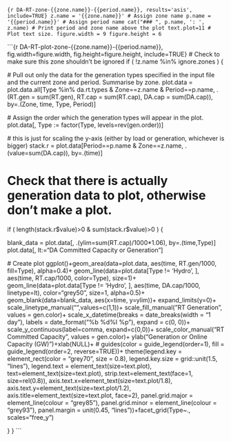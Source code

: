 
```{r DA-RT-zone-{{zone.name}}-{{period.name}}, results='asis', include=TRUE}
z.name = '{{zone.name}}' # Assign zone name
p.name = '{{period.name}}' # Assign period name
cat("### ", p.name, ': ', z.name) # Print period and zone name above the plot
text.plot=11 # Plot text size.
figure.width = 9
figure.height = 6
```

```{r DA-RT-plot-zone-{{zone.name}}-{{period.name}}, fig.width=figure.width, fig.height=figure.height, include=TRUE}
# Check to make sure this zone shouldn't be ignored
if ( !z.name %in% ignore.zones ) {
  
  # Pull out only the data for the generation types specified in the input file and the current zone and period. Summarise by zone.
  plot.data = plot.data.all[Type %in% da.rt.types & Zone==z.name & Period==p.name, 
                            .(RT.gen = sum(RT.gen), RT.cap = sum(RT.cap), DA.cap = sum(DA.cap)), 
                            by=.(Zone, time, Type, Period)]
  
  # Assign the order which the generation types will appear in the plot.
  plot.data[, Type := factor(Type, levels=rev(gen.order))]
  
  # this is just for scaling the y-axis (either by load or generation, whichever is bigger)
  stack.r = plot.data[Period==p.name & Zone==z.name, .(value=sum(DA.cap)), by=.(time)]

# Check that there is actually generation data to plot, otherwise don't make a plot.
if ( length(stack.r$value)>0 & sum(stack.r$value)>0 ) {

  blank_data = plot.data[, .(ylim=sum(RT.cap)/1000*1.06), by=.(time,Type)]
  plot.data[, lt:="DA Committed Capacity or \nForecasted Generation"]
  
  # Create plot
  ggplot()+geom_area(data=plot.data, aes(time, RT.gen/1000, fill=Type), alpha=0.4)+
    geom_line(data=plot.data[Type != 'Hydro', ], aes(time, RT.cap/1000, color=Type), size=1)+
    geom_line(data=plot.data[Type != 'Hydro', ], aes(time, DA.cap/1000, linetype=lt), color="grey50", size=1, alpha=0.5)+
    geom_blank(data=blank_data, aes(x=time, y=ylim))+
    expand_limits(y=0)+
    scale_linetype_manual("",values=c(1,1))+
    scale_fill_manual("RT Generation", values = gen.color)+
    scale_x_datetime(breaks = date_breaks(width = "1 day"), labels = date_format("%b %d\n%I %p"), expand = c(0, 0))+
    scale_y_continuous(label=comma, expand=c(0,0))+
    scale_color_manual("RT Committed Capacity", values = gen.color)+
    ylab("Generation or Online Capacity (GW)")+xlab(NULL)+
#     guides(color = guide_legend(order=1), fill = guide_legend(order=2, reverse=TRUE))+
    theme(legend.key = element_rect(color = "grey70", size = 0.8),
          legend.key.size = grid::unit(1.5, "lines"), 
          legend.text = element_text(size=text.plot), 
          text=element_text(size=text.plot), 
          strip.text=element_text(face=1, 
                                  size=rel(0.8)), 
          axis.text.x=element_text(size=text.plot/1.8), 
          axis.text.y=element_text(size=text.plot/1.2), 
          axis.title=element_text(size=text.plot, face=2),
          panel.grid.major = element_line(colour = "grey85"),
          panel.grid.minor = element_line(colour = "grey93"),
          panel.margin = unit(0.45, "lines"))+facet_grid(Type~., scales="free_y")
  
}
}
```